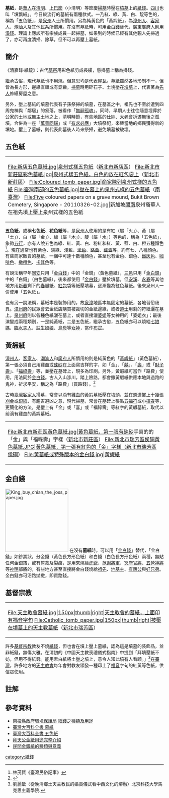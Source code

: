 '''墓紙'''，是[[華人|華人]]在[[清明|清明]]、[[上巳節|上巳節]]（小清明）等節慶[[掃墓|掃墓]]時壓在[[墳墓|墳墓]]上的[[紙錢|紙錢]]。[[四川|四川]]也叫「墳飄紙」。今日較流行的墓紙有兩種款式。一乃紅、綠、黃、白、靛等色的，稱為「五色紙」，是[[泉州|泉州]]人士所慣用。另為純黃色的「黃嘏紙」，為[[閩南民系|漳州人]]、[[客家人|客家人]]、[[潮汕人|潮汕人]]及其他民系所慣用。在沒有墓紙時，可用[[金白錢|金白錢]]替代，[[廣府人|廣東廣府人]]則用[[溪錢|溪錢]]。理論上應該所有宗族成員一起掃墓，如果到的時候已經有其他親人先掃過了，亦可再度清掃、除草，但不可以再壓上墓紙。

==簡介==
《清嘉錄·紙錠》：古代[[墓祭|墓祭]]用彩色紙剪成長縷，懸掛墓上稱為掛錢。

繼承古俗，現代墓紙也不用燒。但意思均是代表屋[[瓦|瓦]]。墓紙雖然各地形制不一，但皆為長方形，邊緣直順或有鋸齒。[[掃墓|掃墓]]時用碎石子、土塊壓在[[墳墓|墳墓]]上，代表著為[[先人|先人]]修繕房屋之意。

另外，壓上墓紙的墳墓代表有子孫祭掃的墳墓，在墓區之中，祖先也不至於遭到四周鬼神與「鄰居」的奚落，被看作「[[孤魂信仰|無嗣孤魂]]」。同時，早期人士往往隨意埋葬於公家的土地或無主土地之上，清明時節，有些地區的[[仕紳|仕紳]]、[[大老|大老]]會拆遷無後之孤墳，合併為一座「[[萬善同歸|萬善同歸]]」或「[[有應公|有求必應]]」大墳祭祀，來替當地的鄉民獲得新的墳地。壓上了墓紙，則代表此墓後人時來祭掃，避免墳墓被破壞。

==五色紙==
{|
|-
|<gallery mode="packed" style="font-size:88%; line-height:130%">
File:新店五色墓紙.jpg|泉州式樣五色紙（[[新北市|新北市]][[新店區|新店區]]）
File:新北市新莊區彩色墓紙.jpg|泉州式樣五色紙，白色的放在紅包袋上（[[新北市|新北市]][[新莊區|新莊區]]）
File:Coloured_tomb_paper.jpg|商家陳列泉州式樣的五色紙
File:臺灣南部的五色墓紙.jpg|壓在墓上的泉州式樣的五色墓紙（[[南臺灣|南臺灣]]）
File:Five coloured papers on a grave mound, Bukit Brown Cemetery, Singapore - 20110326-02.jpg|新加坡[[閩南民系|閩南]]泉州裔華人在祖先墳上壓上泉州式樣的五色紙
</gallery>
|}

'''五色紙'''，或稱'''七色紙'''、'''花色紙'''等，是[[閩南民系|泉州人]]使用的是有紅（屬「火」）、黃（屬「土」）、白（屬「金」）、綠（屬「木」）、靛（屬「水」）等色的，稱為「五色紙」，象徵[[五行|五行]]，亦有人說五色為綠、紅、黃、白、粉紅和紅、黃、藍、白、橙五種顏色<ref>林茂賢《臺灣民俗記事》</ref>。現在通常也有紫色、淡綠、淺藍、[[米色|米色]]、[[鉻黃|鉻黃]]、[[藏青|藏青]]等，約有七、八種顏色。有些商家販賣的墓紙，一綑中可達十數種顏色，甚至也有金色、銀色、[[鐵灰色|鐵灰色]]、[[咖啡色|咖啡色]]、[[橄欖綠|橄欖色]]、[[卡其色|卡其色]]等。

有說法稱早年[[同安縣|同安]]只用「[[金白錢|金白錢]]」中的「金錢」（黃色墓紙），[[泉州三邑|三邑]]只用「[[金白錢|金白錢]]」中的「白錢」（白色墓紙），後來都使用「[[金白錢|金白錢]]」壓於墳墓，但[[安溪|安溪]]、[[永春縣|永春]]等其他地方用[[新春|新春]]剩下的[[春聯|春聯]]紙、[[紅包|紅包]]袋等紙壓墳墓，逐漸變為紅色墓紙。後來泉州人一併使用「五色紙」。

也有另一說法稱，墓紙本是裝飾用的，故[[泉漳|泉漳]]地區本無固定的墓紙，各地習俗歧異。[[漳州府|漳州府]]的民眾會去金紙店購買被裁切的金紙邊緣，或者[[道士|道士]]用剩的符紙灑在墓上。[[泉州府|泉州府]]則以各種色紙灑在墓上，或者直接灑[[婆姐|婆姐]]等女神用的「婆姐衣」；最後演變成兩種類別，一是純黃紙，二是五色紙，繼承古俗，五色紙亦可以燒給[[七娘媽|七娘媽]]、[[臨水夫人|臨水夫人]]、[[註生娘娘|註生娘娘]]、[[鳥母|鳥母]]等[[女神|女神]]，當作[[布疋|布疋]]。

==黃嘏紙==
[[閩南民系|漳州人]]、[[客家人|客家人]]、[[潮汕人|潮汕人]]和[[廣府人|廣府人]]所慣用的則是純黃色的「[[黃嘏紙|黃嘏紙]]」（黃色墓紙），第一張必須自己用雞血或[[硃砂|硃砂]]在上面寫吉祥的字，如「金」、「[[囍|囍]]」、「[[壽|壽]]」或「[[財子壽|財子壽]]」、「[[福祿壽|福祿壽]]」等，並壓在墓碑上，現多為印刷。另外，黃嘏紙可當作「路費」使用，用法同於[[金白錢|金白錢]]。古人入山涉川，踏上險路，都會撒黃嘏紙供應本地與過路的鬼神，祈求平安，稱之為「路費」（買路錢）。<ref name=石頭>{{Cite web |url=https://news.ebc.net.tw/news/living/57614 |title=清明祭祖用石頭壓紙錢 老祖宗的智慧要知道 |access-date=2021-03-20 |archive-date=2020-10-30 |archive-url=https://web.archive.org/web/20201030024136/https://news.ebc.net.tw/news/living/57614 }}</ref>

古時[[臺灣客家人|臺灣客家人]]掃墓，常會以滴有雞血的黃嘏墓紙壓在墳頭，並在週遭擺上十幾張[[刈金|刈金]]或[[銀紙|銀紙]]，有趨吉避凶之意，現代掃墓，常會在墓碑上張貼[[五福符|五福符]]或小[[揮春|揮春]]等，更簡化的方法，是壓上有「金」或「喜」或「福祿壽」等紅字的黃嘏墓紙，取代以前滴有雞血的黃嘏墓紙。
{|
|-
|<gallery mode="packed" style="font-size:88%; line-height:130%">
File:新北市新莊區黃色墓紙.jpg|黃色墓紙，第一張有[[硃砂|硃砂]]手寫的的「金」與「福祿壽」字樣（[[新北市|新北市]][[新莊區|新莊區]]）
File:新北市瑞芳區侯硐黃色墓紙.JPG|黃色墓紙，第一張有紅色的「金」字樣（新北市[[瑞芳區|瑞芳區]][[侯硐|侯硐]]）
File:黃墓紙或特殊版本的金白錢.jpg|黃嘏紙
</gallery>
|}

==金白錢==
[[File:King_buy_chian_the_joss_paper.jpg|200px]]
在沒有'''墓紙'''時，可以用「[[金白錢|金白錢]]」替代，「金白錢」如鈔票狀，分金錢（黃色長方形色紙）和白錢（白色長方形色紙）兩種，無貼任何金銀箔，或有剪裁及裂痕，是用來燒給[[虎爺|虎爺]]、[[范謝將軍|范謝將軍]]、[[八家將|冥府官將]]、[[五營神將|五營神將]]等[[神明|神明]]部將的，有些地方甚至直接將金白錢燒給[[祖先|祖先]]、[[地基主|地基主]]、[[有應公|有應公]]與[[好兄弟|好兄弟]]。金白錢亦可沿路拋撒，即買路錢。

==基督宗教==
{|
|-
|<gallery mode="packed" style="font-size:88%; line-height:130%">
File:天主教會墓紙.jpg|150px|thumb|right|天主教會的墓紙，上面印有福音字句
File:Catholic_tomb_paper.jpg|150px|thumb|right|被壓在墳墓上的天主教墓紙（[[新北市|新北市]][[瑞芳區|瑞芳區]]）
</gallery>
|}
許多[[基督宗教|基督宗教]]教友不燒[[紙錢|紙錢]]，但也會在墳上壓上墓紙，認為這是墳墓的裝飾品，並非紙錢，無傷大雅。在清初的《中國天主教喪禮儀式指南》中提到「拜墳壓紙不妨，但用不得紙錢。能用素白紙將土壓之墳上，意令人知此墳有人看顧。」<ref>劉麗敏〈從晚清鄉土天主教民的婚喪儀式看中西文化的熔融〉北京科技大學馬克思主義學院.</ref>在[[臺灣|臺灣]]，許多地方的[[天主教會|天主教會]]每年會對教友頒發一種印上了[[福音|福音]]字句的紅黃等色紙，供信眾使用。

==註解==
{{reflist}}

==參考資料==
*[https://web.archive.org/web/20160419171626/http://www1.ntepb.gov.tw/paper/ntpaper/web/editor_page.asp?sn=132 南投縣政府環境保護局 紙錢之種類及用途]
*[http://nrch.culture.tw/twpedia.aspx?id=11692 臺灣大百科全書 墓紙] {{Wayback|url=http://nrch.culture.tw/twpedia.aspx?id=11692 |date=20190606092736 }}
*[http://nrch.culture.tw/twpedia.aspx?id=12118 臺灣大百科全書 五色紙] {{Wayback|url=http://nrch.culture.tw/twpedia.aspx?id=12118 |date=20190610135923 }}
*[http://i7stars.com.tw/KM/News.asp?did=1998 拜天公金紙用途完整介紹] {{Wayback|url=http://i7stars.com.tw/KM/News.asp?did=1998 |date=20180317165148 }}
*[http://reiki.com.tw/Mobile/NEWS/12/ 民間金銀紙的種類與意義] {{Wayback|url=http://reiki.com.tw/Mobile/NEWS/12/ |date=20190928140106 }}



[[category:紙錢|category:紙錢]]